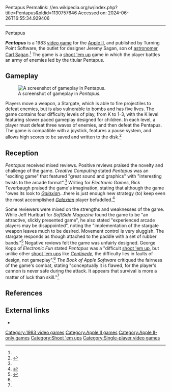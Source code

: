 Pentapus
Permalink: //en.wikipedia.org/w/index.php?title=Pentapus&oldid=1130757646
Accessed on: 2024-06-26T16:55:34.929406



------
Pentapus
{{short description|1983 video game}}
{{Use American English|date=December 2022}}
{{Use mdy dates|date=December 2022}}
{{Infobox video game
|title = Pentapus
|image = Pentapus Cover.JPG
|developer = Jeremy Sagan
|artist = Peter Perez
|publisher = Turning Point Software
|designer = 
|released = 1983
|genre = [[Action game|Action]]
|modes = [[Single-player video game|Single-player]]
|platforms = [[Apple II series|Apple II]]
}}

'''''Pentapus''''' is a 1983 [[video game]] for the [[Apple II series|Apple II]], and published by Turning Point Software, the outlet for designer Jeremy Sagan, son of [[astronomer]] [[Carl Sagan]].<ref name=EF/> The game is a [[shoot 'em up]] game in which the player battles an army of enemies led by the titular Pentapus.

==Gameplay==

[[File:Pentapus Gameplay.png|thumb|left|A screenshot of gameplay in ''Pentapus''.]]

Players move a weapon, a Stargate, which is able to fire projectiles to defeat enemies, but is also vulnerable to bombs and has five lives. The game contains four difficulty levels of play, from K to 1-3, with the K level featuring slower paced gameplay designed for children. In each level, a player must defeat three waves of enemies, and then defeat the Pentapus. The game is compatible with a joystick, features a pause system, and allows high scores to be saved and written to the disk.<ref name=CC>{{cite journal|title=Pentapus|journal=Creative Computing|volume=9|issue=9|pages=88|date=September 1983|url=https://archive.org/details/CreativeComputingbetterScan198309/page/n91}}</ref>

==Reception==

{{Video game reviews

|rev1=1984 Software Encyclopedia
|rev1Score=6/10<ref name=SE>{{cite journal|title=Pentapus|journal=1984 Software Encyclopedia|volume=2|publisher=Electronic Games|pages=27|date= 1983|url=https://archive.org/details/1984_Software_Encyclopedia_Number_2_1983_Reese_Communications_US/page/n25}}</ref>

|rev2=The Book of Apple Software
|rev2Score=D+<ref name=BAS>{{cite book|title=The Book of Apple Software 1984|publisher=The Book Company|editor=Stanton, Jeffrey|pages=423|isbn=0-912003-03-0|date= 1984|url=https://archive.org/details/tboas1984}}</ref>

|rev3=Core
|rev3Score=6/10<ref name=Core>{{cite journal|title=Pentapus|journal=Core|volume=1|issue=3|pages=28|date= 1983|url=https://archive.org/details/computist-core-issue-3/page/n27}}</ref>

|rev4=Electronic Fun
|rev4Score={{Rating|2|5}}<ref name=EF>{{cite journal|last=Kopp|first=George|title=Pentapus|journal=Electronic Fun|volume=1|issue=12|pages=68|date=October 1983|url=https://archive.org/details/Electronic_Fun_with_Computer_Games_Vol_01_No_12_1983-10_Fun_Games_Publishing_US/page/n67}}</ref>

}}

''Pentapus'' received mixed reviews. Positive reviews praised the novelty and challenge of the game. ''Creative Computing'' stated ''Pentapus'' was an "exciting game" that featured "great sound and graphics" with "interesting twists to the arcade format".<ref name=CC/> Writing for ''Electronic Games'', Rick Teverbaugh praised the game's imagination, stating that although the game "owes its look to ''[[Galaxian]]''...there is just enough new strategy (to) keep even the most accomplished ''[[Galaxian]]'' player befuddled.<ref name=EG>{{cite journal|journal=Electronic Games|volume=2|issue=12|date=March 1984|pages=40|last=Teverbaugh|first=Rick|title=Pentapus|url=https://archive.org/details/Electronic_Games_Volume_02_Number_12_1984-03_Reese_Communications_US/page/n39}}</ref>

Some reviewers were mixed on the strengths and weaknesses of the game. While Jeff Hurlburt for ''SoftSide Magazine'' found the game to be "an attractive, slickly presented game", he also stated "experienced arcade players may be disappointed", noting the "implementation of the stargate weapon leaves much to be desired. Movement control is very sluggish. The stargate responds as though attached to the paddle with a set of rubber bands."<ref name=SM>{{cite journal|last=Hurlburt|first=Jeff|title=Pentapus|journal=SoftSide Magazine|issue=61|date=January 1984|page=57|url=https://archive.org/details/softside-magazine-61/page/n57}}</ref> Negative reviews felt the game was unfairly designed. George Kopp of ''Electronic Fun'' stated ''Pentapus'' was a "difficult [[shoot 'em up game|shoot 'em up]], but unlike other [[shoot 'em up game|shoot 'em ups]] like ''[[Centipede (video game)|Centipede]]'', the difficulty lies in faults of design, not gameplay".<ref name=EF/> ''The Book of Apple Software'' critiqued the fairness of the game's combat, stating "conceptually it is flawed, for the player's cannon is never safe during the attack. It appears that survival is more a matter of luck than skill."<ref name=BAS/>

==References==
{{reflist}}

==External links==
*{{MobyGames|id=/apple2/pentapus}}

[[Category:1983 video games]]
[[Category:Apple II games]]
[[Category:Apple II-only games]]
[[Category:Shoot 'em ups]]
[[Category:Single-player video games]]